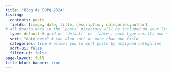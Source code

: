 ```yaml
---
title: "Blog de SOPQ-2324"
listing: 
  contents: posts 
  fields: [image, date, title, description, categories,author]
# all Quarto docs in the `posts` directory will be included on your listing page
  type: default # grid or `default` or `table`; each type has its own set of yaml options to include
  sort: "date desc" # can also sort on more than one field
  categories: true # allows you to sort posts by assigned categories 
  sort-ui: false
  filter-ui: false
page-layout: full
title-block-banner: true
---
```

